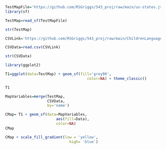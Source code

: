 ```r
TestMapFile='https://github.com/RSGriggs/543_proj/raw/main/us-states.json'
library(sf)
```
```r
TestMap=read_sf(TestMapFile)
```
```r
str(TestMap)
```
```r
CSVLink='https://github.com/RSGriggs/543_proj/raw/main/ChildrenLanguageAtHome.csv'

CSVData=read.csv(CSVLink)
```
```r
str(CSVData)
```

```r
library(ggplot2)

T1=ggplot(data=TestMap) + geom_sf(fill='grey90',
                                     color=NA) + theme_classic()

T1
```
```r
MapVariables=merge(TestMap,
                   CSVData, 
                   by='name')
```
```r
CMap= T1 + geom_sf(data=MapVariables,
                       aes(fill=Data),
                       color=NA)
CMap
```
```r
CMap + scale_fill_gradient(low = 'yellow',
                             high= 'blue')
```
